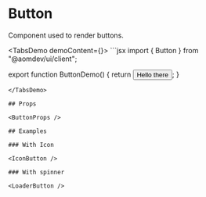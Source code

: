 
# Button

Component used to render buttons.

<TabsDemo demoContent={<ButtonDemo/>}>
        ```jsx
import { Button } from "@aomdev/ui/client";

export function ButtonDemo() {
  return <Button>Hello there</Button>;
}
```
</TabsDemo>

## Props

<ButtonProps />

## Examples

### With Icon

<IconButton />

### With spinner

<LoaderButton />
